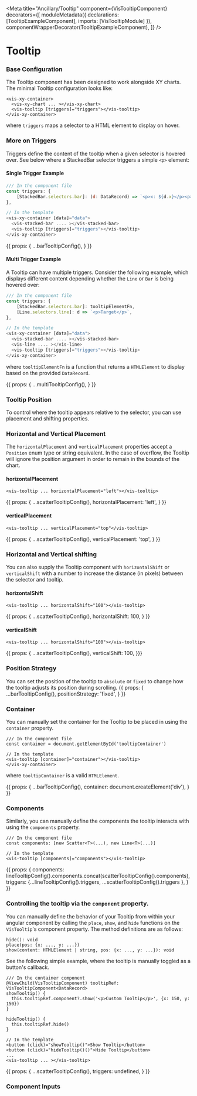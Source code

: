 
<Meta
  title="Ancillary/Tooltip"
  component={VisTooltipComponent}
  decorators={[
    moduleMetadata({ declarations: [TooltipExampleComponent], imports: [VisTooltipModule] }),
    componentWrapperDecorator(TooltipExampleComponent),
  ]}
/>

<style>{``}</style>

# Tooltip
### Base Configuration
The Tooltip component has been designed to work alongside XY charts. The minimal Tooltip configuration looks like:
```angular2html
<vis-xy-container>
  <vis-xy-chart ... ></vis-xy-chart>
  <vis-tooltip [triggers]="triggers"></vis-tooltip>
</vis-xy-container>
```
where `triggers` maps a selector to a HTML element to display on hover.

### More on Triggers
Triggers define the content of the tooltip when a given selector is hovered over. See below where a StackedBar selector
triggers a simple `<p>` element:

#### Single Trigger Example
```javascript
/// In the component file
const triggers: {
    [StackedBar.selectors.bar]: (d: DataRecord) => `<p>x: ${d.x}</p><p>y: ${d.y}</p>`,
},

// In the template
<vis-xy-container [data]="data">
  <vis-stacked-bar .... ></vis-stacked-bar>
  <vis-tooltip [triggers]="triggers"></vis-tooltip>
</vis-xy-container>
```
<Story name="Simple Tooltip">
  {{
    props: {
      ...barTooltipConfig(),
    }
  }}
</Story>

#### Multi Trigger Example
A Tooltip can have multiple triggers. Consider the following example, which displays different content depending whether the `Line` or
`Bar` is being hovered over:

```javascript
/// In the component file
const triggers: {
    [StackedBar.selectors.bar]: tooltipElementFn,
    [Line.selectors.line]: d => `<p>Target</p>`,
},

// In the template
<vis-xy-container [data]="data">
  <vis-stacked-bar .... ></vis-stacked-bar>
  <vis-line .... ></vis-line>
  <vis-tooltip [triggers]="triggers"></vis-tooltip>
</vis-xy-container>
```
where `tooltipElementFn` is a function that returns a `HTMLElement` to display based on the provided `DataRecord`.

<Story name="Triggers">
  {{
    props: {
      ...multiTooltipConfig(),
    }
  }}
</Story>

### Tooltip Position
To control where the tooltip appears relative to the selector, you can use placement and shifting properties.

### Horizontal and Vertical Placement
The `horizontalPlacement` and `verticalPlacement` properties accept a `Position` enum type or string equivalent. In the case of
overflow, the Tooltip will ignore the position argument in order to remain in the bounds of the chart.

#### horizontalPlacement
```angular2html
<vis-tooltip ... horizontalPlacement="left"></vis-tooltip>
```
<Story name="Horizontal Placement">
  {{
    props: {
      ...scatterTooltipConfig(),
      horizontalPlacement: 'left',
    }
  }}
</Story>

#### verticalPlacement
```angular2html
<vis-tooltip ... verticalPlacement="top"</vis-tooltip>
```
<Story name="Vertical Placement">
  {{
    props: {
      ...scatterTooltipConfig(),
      verticalPlacement: 'top',
    }
  }}
</Story>

### Horizontal and Vertical shifting
You can also supply the Tooltip component with `horizontalShift` or `verticalShift` with a number to increase the distance (in pixels) between
the selector and tooltip.
#### horizontalShift
```angular2html
<vis-tooltip ... horizontalShift="100"></vis-tooltip>
```
<Story name="Horizontal Shift">
  {{
    props: {
      ...scatterTooltipConfig(),
      horizontalShift: 100,
    }
  }}
</Story>

#### verticalShift
```angular2html
<vis-tooltip ... horizontalShift="100"></vis-tooltip>
```
<Story name="Vertical Shift">
  {{ props: {
    ...scatterTooltipConfig(),
    verticalShift: 100,
  }}}
</Story>

### Position Strategy
You can set the position of the tooltip to `absolute` or `fixed` to change how the tooltip adjusts its position during scrolling.
<Story name="Position Strategy">
  {{
    props: {
      ...barTooltipConfig(),
      positionStrategy: 'fixed',
    }
  }}
</Story>

### Container
You can manually set the container for the Tooltip to be placed in using the `container` property.

```angular2html
/// In the component file
const container = document.getElementById('tooltipContainer')

// In the template
<vis-tooltip [container]="container"></vis-tooltip>
</vis-xy-container>
```
where `tooltipContainer` is a valid `HTMLElement`.

<Story name="Container">
  {{
    props: {
      ...barTooltipConfig(),
      container: document.createElement('div'),
    }
  }}
</Story>

### Components
Similarly, you can manually define the components the tooltip interacts with using the `components` property.

```angular2html
/// In the component file
const components: [new Scatter<T>(...), new Line<T>(...)]

// In the template
<vis-tooltip [components]="components"></vis-tooltip>
```

<Story name="Components">
  {{
    props: {
      components: lineTooltipConfig().components.concat(scatterTooltipConfig().components),
      triggers: {...lineTooltipConfig().triggers, ...scatterTooltipConfig().triggers },
    }
  }}
</Story>

### Controlling the tooltip via the `component` property.
You can manually define the behavior of your Tooltip from within your angular component by calling the `place`, `show`, and `hide` functions
on the `VisTooltip`'s component property. The method definitions are as follows:

`hide(): void`<br/>
`place(pos: {x: ..., y: ...})`<br/>
`show(content: HTMLElement | string, pos: {x: ..., y: ...}): void`<br/>

See the following simple example, where the tooltip is manually toggled as a button's callback.

```angular2html
/// In the container component
@ViewChild(VisTooltipComponent) tooltipRef: VisTooltipComponent<DataRecord>
showTooltip() {
  this.tooltipRef.component?.show('<p>Custom Tooltip</p>', {x: 150, y: 150})
}

hideTooltip() {
  this.tooltipRef.hide()
}

// In the template
<button (click)="showTooltip()">Show Tooltip</button>
<button (click)="hideTooltip()()">Hide Tooltip</button>
...
<vis-tooltip ... ></vis-tooltip>
```
<Story name="Custom Behavior">
  {{
    props: {
      ...scatterTooltipConfig(),
      triggers: undefined,
    }
  }}
</Story>

### Component Inputs
<ArgsTable of={VisTooltipComponent} />

